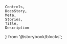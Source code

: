     Controls,
    DocsStory,
    Meta,
    Stories,
    Title,
    Description
} from '@storybook/blocks';

<Meta of={anchorButtonStories} />

<Title of={anchorButtonStories} />
<Description of={anchorButtonStories} />

<DocsStory of={anchorButtonStories.outlineAnchorButton} expanded={false} />
<Controls of={anchorButtonStories.outlineAnchorButton} />

# Usage Docs

## Target Configuration

<TargetDocs />

## Accessibility

<ContentHiddenDocs buttonElement="nimble-anchor-button" />
